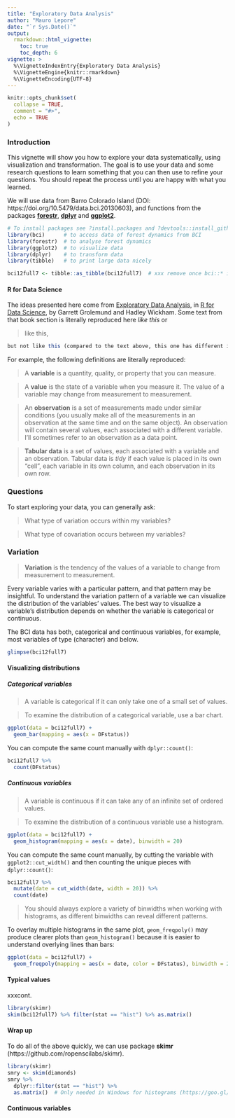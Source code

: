 ```yaml
---
title: "Exploratory Data Analysis"
author: "Mauro Lepore"
date: "`r Sys.Date()`"
output: 
  rmarkdown::html_vignette:
    toc: true
    toc_depth: 6
vignette: >
  %\VignetteIndexEntry{Exploratory Data Analysis}
  %\VignetteEngine{knitr::rmarkdown}
  %\VignetteEncoding{UTF-8}
---
```


```r
knitr::opts_chunk$set(
  collapse = TRUE,
  comment = "#>",
  echo = TRUE
)
```

### Introduction

This vignette will show you how to explore your data systematically, using visualization and transformation. The goal is to use your data and some research questions to learn something that you can then use to refine your questions. You should repeat the process until you are happy with what you learned.

We will use data from Barro Colorado Island (DOI: https://doi.org/10.5479/data.bci.20130603), and functions from the packages **[forestr](xxxaddlink)**, **[dplyr](xxxaddlink)** and **[ggplot2](xxxaddlink)**.

```r
# To install packages see ?install.packages and ?devtools::install_github
library(bci)      # to access data of forest dynamics from BCI
library(forestr)  # to analyse forest dynamics
library(ggplot2)  # to visualize data
library(dplyr)    # to transform data
library(tibble)   # to print large data nicely

bci12full7 <- tibble::as_tibble(bci12full7)  # xxx remove once bci::* is tibble
```

#### R for Data Science

The ideas presented here come from [Exploratory Data Analysis](http://r4ds.had.co.nz/exploratory-data-analysis.html), in [R for Data Science](http://r4ds.had.co.nz/), by Garrett Grolemund and Hadley Wickham. Some text from that book section is literally reproduced here _like this_ or

> like this,

```R
but not like this (compared to the text above, this one has different indentation and fonttype).
```

For example, the following definitions are literally reproduced:

> A __variable__ is a quantity, quality, or property that you can measure. 

> A __value__ is the state of a variable when you measure it. The value of a
    variable may change from measurement to measurement.
  
> An __observation__ is a set of measurements made under similar conditions
    (you usually make all of the measurements in an observation at the same 
    time and on the same object). An observation will contain several values, 
    each associated with a different variable. I'll sometimes refer to 
    an observation as a data point.

> __Tabular data__ is a set of values, each associated with a variable and an 
    observation. Tabular data is _tidy_ if each value is placed in its own
    "cell", each variable in its own column, and each observation in its own 
    row. 



### Questions

To start exploring your data, you can generally ask:

> What type of variation occurs within my variables?

> What type of covariation occurs between my variables?


### Variation

> __Variation__ is the tendency of the values of a variable to change from measurement to measurement. 

Every variable varies with a particular pattern, and that pattern may be insightful. To understand the variation pattern of a variable we can visualize the distribution of the variables' values. The best way to visualize a variable's distribution depends on whether the variable is categorical or continuous.

The BCI data has both, categorical and continuous variables, for example, most variables of type <chr> (character) and <dbl> below.

```r
glimpse(bci12full7)
```

#### Visualizing distributions

##### Categorical variables

> A variable is categorical if it can only take one of a small set of values.

> To examine the distribution of a categorical variable, use a bar chart.

```r
ggplot(data = bci12full7) +
  geom_bar(mapping = aes(x = DFstatus))
```

You can compute the same count manually with `dplyr::count()`:

```r
bci12full7 %>% 
  count(DFstatus)
```

##### Continuous variables

> A variable is continuous if it can take any of an infinite set of ordered values.

> To examine the distribution of a continuous variable use a histogram.

```r
ggplot(data = bci12full7) +
  geom_histogram(mapping = aes(x = date), binwidth = 20)
```

You can compute the same count manually, by cutting the variable with `ggplot2::cut_width()` and then counting the unique pieces with `dplyr::count()`:

```r
bci12full7 %>% 
  mutate(date = cut_width(date, width = 20)) %>% 
  count(date)
```

> You should always explore a variety of binwidths when working with histograms, as different binwidths can reveal different patterns.

To overlay multiple histograms in the same plot, `geom_freqpoly()` may produce clearer plots than `geom_histogram()` because it is easier to understand overlying lines than bars:


```r
ggplot(data = bci12full7) +
  geom_freqpoly(mapping = aes(x = date, color = DFstatus), binwidth = 20)
```


#### Typical values

xxxcont.






```r
library(skimr)
skim(bci12full7) %>% filter(stat == "hist") %>% as.matrix()
```




#### Wrap up

To do all of the above quickly, we can use package __skimr__ (https://github.com/ropenscilabs/skimr).

```r
library(skimr)
smry <- skim(diamonds)
smry %>% 
  dplyr::filter(stat == "hist") %>% 
  as.matrix()  # Only needed in Windows for histograms (https://goo.gl/S8MaZW)
```

#### Continuous variables




